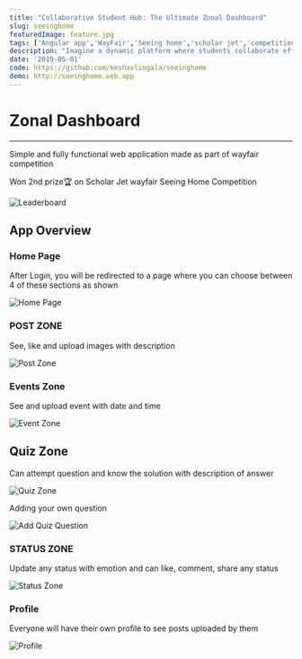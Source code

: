 ```yaml
---
title: "Collaborative Student Hub: The Ultimate Zonal Dashboard"
slug: seeinghome
featuredImage: feature.jpg
tags: ['Angular app','WayFair','Seeing home','scholar jet','competition','2nd place','$3000 cash prize','Keshav Lingala','Keshav Reddy','Keshav Reddy Lingala','Lingala Keshav Reddy','Keshav']
description: "Imagine a dynamic platform where students collaborate effortlessly, stay updated, and manage their academic lives in one place. This project brings that vision to life with a vibrant Angular-based dashboard integrated with Google Firebase and Bootstrap. Whether you're posting updates, managing events, tackling quizzes, or sharing status updates, this platform is designed for seamless interaction and collaboration. Awarded 2nd place in the Scholar Jet Wayfair competition, this dashboard revolutionizes student engagement with intuitive features and a user-friendly interface."
date: '2019-05-01'
code: https://github.com/keshavlingala/seeinghome
demo: http://seeinghome.web.app
---
```


# Zonal Dashboard
***
Simple and fully functional web application made as part of wayfair competition

Won 2nd prize🏆 on Scholar Jet wayfair Seeing Home Competition

![Leaderboard](images/leaderboard.png)

## App Overview

### Home Page
After Login, you will be redirected to a page where you can choose between 4 of these sections as shown

![Home Page](images/home.jpg)

### POST ZONE
See, like and upload images with description

![Post Zone](images/posts.jpg)

### Events Zone
See and upload event with date and time

![Event Zone](images/event.jpg)

## Quiz Zone
Can attempt question and know the solution with description of answer


![Quiz Zone](images/quiz.jpg)

Adding your own question

![Add Quiz Question](images/addquiz.jpg)

### STATUS ZONE
Update any status with emotion and can like, comment, share any status

![Status Zone](images/status.jpg)

### Profile
Everyone will have their own profile to see posts uploaded by them

![Profile](images/profile.jpg)

